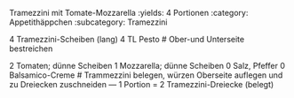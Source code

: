 Tramezzini mit Tomate-Mozzarella
:yields: 4 Portionen
:category: Appetithäppchen
:subcategory: Tramezzini


4 Tramezzini-Scheiben (lang)
4 TL Pesto
# Ober-und Unterseite bestreichen

2 Tomaten; dünne Scheiben
1 Mozzarella; dünne Scheiben
0 Salz, Pfeffer
0 Balsamico-Creme
# Trammezzini belegen, würzen
  Oberseite auflegen und zu Dreiecken zuschneiden
---
1 Portion = 2 Tramezzini-Dreiecke (belegt)